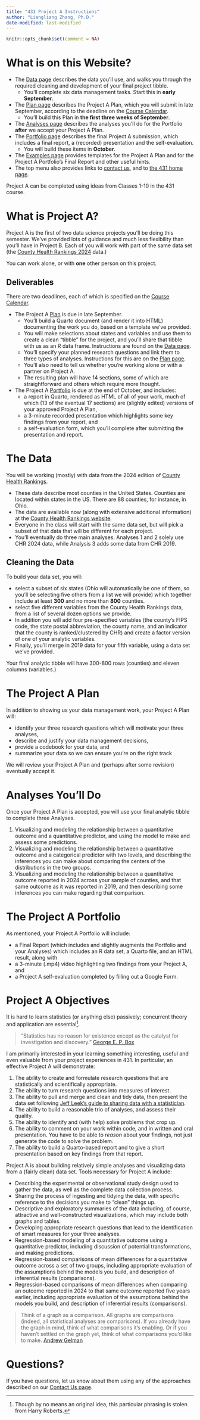 ```yaml
---
title: "431 Project A Instructions"
author: "Liangliang Zhang, Ph.D."
date-modified: last-modified
---
```


```r
knitr::opts_chunk$set(comment = NA)
```

# What is on this Website?

- The [Data page](data.qmd) describes the data you'll use, and walks you through the required cleaning and development of your final project tibble. 
    - You'll complete six data management tasks. Start this in **early September**.
- The [Plan page](plan.qmd) describes the Project A Plan, which you will submit in late September, according to the deadline on the [Course Calendar](https://thomaselove.github.io/431-2024/calendar.html). 
    - You'll build this Plan in **the first three weeks of September**.
- The [Analyses page](analyses.qmd) describes the analyses you'll do for the Portfolio **after** we accept your Project A Plan.
- The [Portfolio page](portfolio.qmd) describes the final Project A submission, which includes a final report, a (recorded) presentation and the self-evaluation. 
    - You will build these items in **October**. 
- The [Examples page](examples.qmd) provides templates for the Project A Plan and for the Project A Portfolio's Final Report and other useful hints.
- The top menu also provides links to [contact us](https://thomaselove.github.io/431-2024/contact.html), and to [the 431 home page](https://thomaselove.github.io/431-2024).

Project A can be completed using ideas from Classes 1-10 in the 431 course.

# What is Project A?

Project A is the first of two data science projects you’ll be doing this semester. We've provided lots of guidance and much less flexibility than you’ll have in Project B. Each of you will work with part of the same data set (the [County Health Rankings 2024](https://www.countyhealthrankings.org/explore-health-rankings/rankings-data-documentation) data.) 

You can work alone, or with **one** other person on this project. 

## Deliverables

There are two deadlines, each of which is specified on the [Course Calendar](https://thomaselove.github.io/431-2024/calendar.html).

- The Project A [Plan](plan.qmd) is due in late September. 
    - You'll build a Quarto document (and render it into HTML) documenting the work you do, based on a template we've provided. 
    - You will make selections about states and variables and use them to create a clean "tibble" for the project, and you'll share that tibble with us as an R data frame. Instructions are found on the [Data page](data.qmd).
    - You'll specify your planned research questions and link them to three types of analyses. Instructions for this are on the [Plan page](plan.qmd).
    - You'll also need to tell us whether you're working alone or with a partner on Project A.
    - The resulting plan will have 14 sections, some of which are straightforward and others which require more thought.
- The Project A [Portfolio](portfolio.qmd) is due at the end of October, and includes:
    - a report in Quarto, rendered as HTML of all of your work, much of which (13 of the eventual 17 sections) are (slightly edited) versions of your approved Project A Plan,
    - a 3-minute recorded presentation which highlights some key findings from your report, and
    - a self-evaluation form, which you'll complete after submitting the presentation and report. 

# The Data

You will be working (mostly) with data from the 2024 edition of [County Health Rankings](https://www.countyhealthrankings.org/).

- These data describe most counties in the United States. Counties are located within states in the US. There are 88 counties, for instance, in Ohio.
- The data are available now (along with extensive additional information) at the [County Health Rankings website](https://www.countyhealthrankings.org/explore-health-rankings/rankings-data-documentation).
- Everyone in the class will start with the same data set, but will pick a subset of that data that will be different for each project.
- You'll eventually do three main analyses. Analyses 1 and 2 solely use CHR 2024 data, while Analysis 3 adds some data from CHR 2019.

## Cleaning the Data

To build your data set, you will:

- select a subset of six states (Ohio will automatically be one of them, so you'll be selecting five others from a list we will provide) which together include at least **300** and no more than **800** counties.
- select five different variables from the County Health Rankings data, from a list of several dozen options we provide.
- In addition you will add four pre-specified variables (the county's FIPS code, the state postal abbreviation, the county name, and an indicator that the county is ranked/clustered by CHR) and create a factor version of one of your analytic variables.
- Finally, you'll merge in 2019 data for your fifth variable, using a data set we've provided.

Your final analytic tibble will have 300-800 rows (counties) and eleven columns (variables.)

# The Project A Plan

In addition to showing us your data management work, your Project A Plan will:

- identify your three research questions which will motivate your three analyses,
- describe and justify your data management decisions, 
- provide a codebook for your data, and 
- summarize your data so we can ensure you're on the right track

We will review your Project A Plan and (perhaps after some revision) eventually accept it.

# Analyses You'll Do

Once your Project A Plan is accepted, you will use your final analytic tibble to complete three Analyses. 

1. Visualizing and modeling the relationship between a quantitative outcome and a quantitative predictor, and using the model to make and assess some predictions.
2. Visualizing and modeling the relationship between a quantitative outcome and a categorical predictor with two levels, and describing the inferences you can make about comparing the centers of the distributions in the two groups.
3. Visualizing and modeling the relationship between a quantitative outcome reported in 2024 across your sample of counties, and that same outcome as it was reported in 2019, and then describing some inferences you can make regarding that comparison.

# The Project A Portfolio

As mentioned, your Project A Portfolio will include:

- a Final Report (which includes and slightly augments the Portfolio and your Analyses) which includes an R data set, a Quarto file, and an HTML result, along with 
- a 3-minute (.mp4) video highlighting two findings from your Project A, and
- a Project A self-evaluation completed by filling out a Google Form.

# Project A Objectives 

It is hard to learn statistics (or anything else) passively; concurrent theory and application are essential^[Though by no means an original idea, this particular phrasing is stolen from Harry Roberts.].

> "Statistics has no reason for existence except as the catalyst for investigation and discovery." [George E. P. Box](https://en.wikipedia.org/wiki/George_E._P._Box)

I am primarily interested in your learning something interesting, useful and even valuable from your project experiences in 431. In particular, an effective Project A will demonstrate:

1. The ability to create and formulate research questions that are statistically and scientifically appropriate.
2. The ability to turn research questions into measures of interest.
3. The ability to pull and merge and clean and tidy data, then present the data set following [Jeff Leek's guide to sharing data with a statistician](https://github.com/jtleek/datasharing).
4. The ability to build a reasonable trio of analyses, and assess their quality.
5. The ability to identify and (with help) solve problems that crop up.
6. The ability to comment on your work within code, and in written and oral presentation. You have to be able to *reason* about your findings, not just generate the code to solve the problem.
7. The ability to build a Quarto-based report and to give a short presentation based on key findings from that report.

Project A is about building relatively simple analyses and visualizing data from a (fairly clean) data set. Tools necessary for Project A include:

- Describing the experimental or observational study design used to gather the data, as well as the complete data collection process.
- Sharing the process of ingesting and tidying the data, with specific reference to the decisions you make to "clean" things up.
- Descriptive and exploratory summaries of the data including, of course, attractive and well-constructed visualizations, which may include both graphs and tables.
- Developing appropriate research questions that lead to the identification of smart measures for your three analyses.
- Regression-based modeling of a quantitative outcome using a quantitative predictor, including discussion of potential transformations, and making predictions.
- Regression-based comparisons of mean differences for a quantitative outcome across a set of two groups, including appropriate evaluation of the assumptions behind the models you build, and description of inferential results (comparisons).
- Regression-based comparisons of mean differences when comparing an outcome reported in 2024 to that same outcome reported five years earlier, including appropriate evaluation of the assumptions behind the models you build, and description of inferential results (comparisons).

> Think of a graph as a comparison. All graphs are comparisons (indeed, all statistical analyses are comparisons). If you already have the graph in mind, think of what comparisons it's enabling. Or if you haven't settled on the graph yet, think of what comparisons you'd like to make. [Andrew Gelman](http://andrewgelman.com/2014/03/25/statistical-graphics-course-statistical-graphics-advice/)

# Questions?

If you have questions, let us know about them using any of the approaches described on our [Contact Us page](https://thomaselove.github.io/431-2024/contact.html).